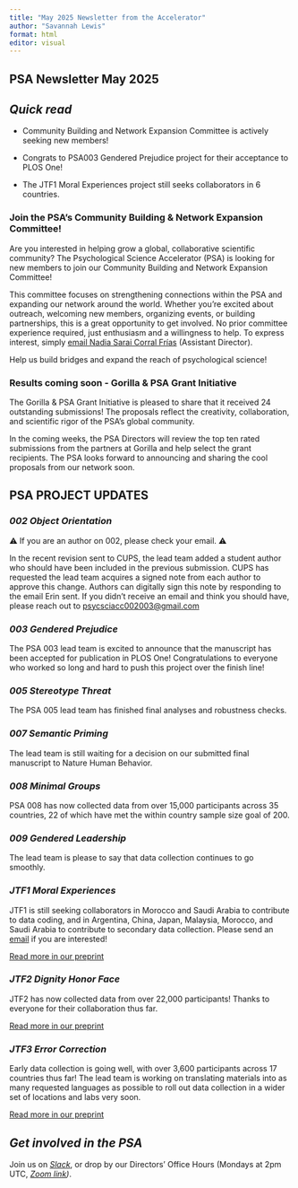 ```yaml
---
title: "May 2025 Newsletter from the Accelerator"
author: "Savannah Lewis"
format: html
editor: visual
---
```


## PSA Newsletter May 2025

## *Quick read*

-   Community Building and Network Expansion Committee is actively seeking new members!

-   Congrats to PSA003 Gendered Prejudice project for their acceptance to PLOS One! 

-   The JTF1 Moral Experiences project still seeks collaborators in 6 countries. 

### Join the PSA’s Community Building & Network Expansion Committee!

Are you interested in helping grow a global, collaborative scientific community? The Psychological Science Accelerator (PSA) is looking for new members to join our Community Building and Network Expansion Committee!

This committee focuses on strengthening connections within the PSA and expanding our network around the world. Whether you’re excited about outreach, welcoming new members, organizing events, or building partnerships, this is a great opportunity to get involved. No prior committee experience required, just enthusiasm and a willingness to help. To express interest, simply [email Nadia Sarai Corral Frías](nadia.corral@unison.mx) (Assistant Director).

Help us build bridges and expand the reach of psychological science!

### Results coming soon - Gorilla & PSA Grant Initiative

The Gorilla & PSA Grant Initiative is pleased to share that it received 24 outstanding submissions! The proposals reflect the creativity, collaboration, and scientific rigor of the PSA’s global community.

In the coming weeks, the PSA Directors will review the top ten rated submissions from the partners at Gorilla and help select the grant recipients. The PSA looks forward to announcing and sharing the cool proposals from our network soon.

## PSA PROJECT UPDATES

### *002 Object Orientation*

⚠️ If you are an author on 002, please check your email. ⚠️

In the recent revision sent to CUPS, the lead team added a student author who should have been included in the previous submission. CUPS has requested the lead team acquires a signed note from each author to approve this change. Authors can digitally sign this note by responding to the email Erin sent. If you didn't receive an email and think you should have, please reach out to [psycsciacc002003\@gmail.com](psycsciacc002003@gmail.com)

### *003 Gendered Prejudice*

The PSA 003 lead team is excited to announce that the manuscript has been accepted for publication in PLOS One! Congratulations to everyone who worked so long and hard to push this project over the finish line!

### *005 Stereotype Threat*

The PSA 005 lead team has finished final analyses and robustness checks.

### *007 Semantic Priming*

The lead team is still waiting for a decision on our submitted final manuscript to Nature Human Behavior.

### *008 Minimal Groups*

PSA 008 has now collected data from over 15,000 participants across 35 countries, 22 of which have met the within country sample size goal of 200.

### *009 Gendered Leadership*

The lead team is please to say that data collection continues to go smoothly.

### *JTF1 Moral Experiences*

JTF1 is still seeking collaborators in Morocco and Saudi Arabia to contribute to data coding, and in Argentina, China, Japan, Malaysia, Morocco, and Saudi Arabia to contribute to secondary data collection. Please send an [email](psajtf1@gmail.com) if you are interested!

[Read more in our preprint](https://doi.org/10.31234/osf.io/jktnv_v1)

### *JTF2 Dignity Honor Face*

JTF2 has now collected data from over 22,000 participants! Thanks to everyone for their collaboration thus far.

[Read more in our preprint](http://doi.org/10.31234/osf.io/9hb8k)

### *JTF3 Error Correction*

Early data collection is going well, with over 3,600 participants across 17 countries thus far! The lead team is working on translating materials into as many requested languages as possible to roll out data collection in a wider set of locations and labs very soon.

[Read more in our preprint](https://osf.io/preprints/psyarxiv/wegc5_v1)

## *Get involved in the PSA*

Join us on [*Slack*](https://join.slack.com/t/psych-sci-accelerator/shared_invite/zt-2xanhh3n8-1IPQMNi6BEvRbOEgCTvDUw), or drop by our Directors' Office Hours (Mondays at 2pm UTC, [*Zoom link*](https://ua-edu.zoom.us/my/slewis20)*)*.
